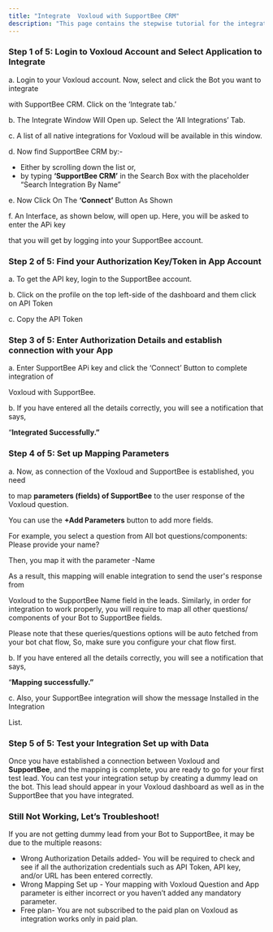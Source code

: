 ```yaml
---
title: "Integrate  Voxloud with SupportBee CRM"
description: "This page contains the stepwise tutorial for the integration with  Voxloud"
---
```


### **Step 1 of 5: Login to  Voxloud Account and Select Application to Integrate**

a. Login to your  Voxloud account. Now, select and click the Bot you want to integrate

with SupportBee CRM. Click on the ‘Integrate tab.’

b. The Integrate Window Will Open up. Select the ‘All Integrations’ Tab.

c. A list of all native integrations for  Voxloud will be available in this window.

d. Now find SupportBee CRM by:-

- Either by scrolling down the list or,
- by typing **‘SupportBee CRM’** in the Search Box with the placeholder “Search Integration By Name”

e. Now Click On The **‘Connect’** Button As Shown

f. An Interface, as shown below, will open up. Here, you will be asked to enter the APi key

that you will get by logging into your SupportBee account.

### **Step 2 of 5: Find your Authorization Key/Token in App Account**

a. To get the API key, login to the SupportBee account.

b. Click on the profile on the top left-side of the dashboard and them click on API Token

c. Copy the API Token

### **Step 3 of 5: Enter Authorization Details and establish connection with your App**

a. Enter SupportBee APi key and click the ‘Connect’ Button to complete integration of

Voxloud with SupportBee.

b. If you have entered all the details correctly, you will see a notification that says,

“**Integrated Successfully.”**

### **Step 4 of 5: Set up Mapping Parameters**

a. Now, as connection of the  Voxloud and SupportBee is established, you need

to map **parameters (fields) of SupportBee** to the user response of the  Voxloud question.

You can use the **\+Add Parameters** button to add more fields.

For example, you select a question from All bot questions/components: Please provide your name?

Then, you map it with the parameter -Name

As a result, this mapping will enable integration to send the user's response from

Voxloud to the SupportBee Name field in the leads. Similarly, in order for integration to work properly, you will require to map all other questions/ components of your Bot to SupportBee fields.

Please note that these queries/questions options will be auto fetched from your bot chat flow, So, make sure you configure your chat flow first.

b. If you have entered all the details correctly, you will see a notification that says,

“**Mapping successfully.”**

c. Also, your SupportBee integration will show the message Installed in the Integration

List.

### **Step 5 of 5: Test your Integration Set up with Data**

Once you have established a connection between Voxloud and **SupportBee**, and the mapping is complete, you are ready to go for your first test lead. You can test your integration setup by creating a dummy lead on the bot. This lead should appear in your  Voxloud dashboard as well as in the SupportBee that you have integrated.

### **Still Not Working, Let’s Troubleshoot\!**

If you are not getting dummy lead from your Bot to SupportBee, it may be due to the multiple reasons:

- Wrong Authorization Details added- You will be required to check and see if all the authorization credentials such as API Token, API key, and/or URL has been entered correctly.
- Wrong Mapping Set up - Your mapping with  Voxloud Question and App parameter is either incorrect or you haven’t added any mandatory parameter.
- Free plan- You are not subscribed to the paid plan on  Voxloud as integration works only in paid plan.